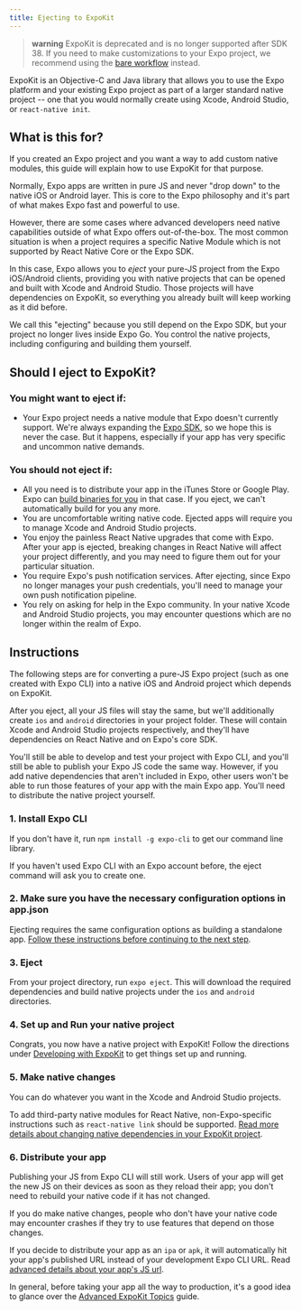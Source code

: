 ```yaml
---
title: Ejecting to ExpoKit
---
```


> **warning** ExpoKit is deprecated and is no longer supported after SDK 38. If you need to make customizations to your Expo project, we recommend using the [bare workflow](../workflow/customizing.mdx) instead.

ExpoKit is an Objective-C and Java library that allows you to use the Expo platform and your existing Expo project as part of a larger standard native project -- one that you would normally create using Xcode, Android Studio, or `react-native init`.

## What is this for?

If you created an Expo project and you want a way to add custom native modules, this guide will explain how to use ExpoKit for that purpose.

Normally, Expo apps are written in pure JS and never "drop down" to the native iOS or Android layer. This is core to the Expo philosophy and it's part of what makes Expo fast and powerful to use.

However, there are some cases where advanced developers need native capabilities outside of what Expo offers out-of-the-box. The most common situation is when a project requires a specific Native Module which is not supported by React Native Core or the Expo SDK.

In this case, Expo allows you to _eject_ your pure-JS project from the Expo iOS/Android clients, providing you with native projects that can be opened and built with Xcode and Android Studio. Those projects will have dependencies on ExpoKit, so everything you already built will keep working as it did before.

We call this "ejecting" because you still depend on the Expo SDK, but your project no longer lives inside Expo Go. You control the native projects, including configuring and building them yourself.

## Should I eject to ExpoKit?

### You might want to eject if:

- Your Expo project needs a native module that Expo doesn't currently support. We're always expanding the [Expo SDK](/versions/latest/), so we hope this is never the case. But it happens, especially if your app has very specific and uncommon native demands.

### You should not eject if:

- All you need is to distribute your app in the iTunes Store or Google Play. Expo can [build binaries for you](/archive/classic-updates/building-standalone-apps.mdx) in that case. If you eject, we can't automatically build for you any more.
- You are uncomfortable writing native code. Ejected apps will require you to manage Xcode and Android Studio projects.
- You enjoy the painless React Native upgrades that come with Expo. After your app is ejected, breaking changes in React Native will affect your project differently, and you may need to figure them out for your particular situation.
- You require Expo's push notification services. After ejecting, since Expo no longer manages your push credentials, you'll need to manage your own push notification pipeline.
- You rely on asking for help in the Expo community. In your native Xcode and Android Studio projects, you may encounter questions which are no longer within the realm of Expo.

## Instructions

The following steps are for converting a pure-JS Expo project (such as one created with Expo CLI)
into a native iOS and Android project which depends on ExpoKit.

After you eject, all your JS files will stay the same, but we'll additionally create `ios` and
`android` directories in your project folder. These will contain Xcode and Android Studio projects
respectively, and they'll have dependencies on React Native and on Expo's core SDK.

You'll still be able to develop and test your project with Expo CLI, and you'll still be able to publish
your Expo JS code the same way. However, if you add native dependencies that aren't included
in Expo, other users won't be able to run those features of your app with the main Expo app.
You'll need to distribute the native project yourself.

### 1. Install Expo CLI

If you don't have it, run `npm install -g expo-cli` to get our command line library.

If you haven't used Expo CLI with an Expo account before, the eject command will ask you to create one.

### 2. Make sure you have the necessary configuration options in app.json

Ejecting requires the same configuration options as building a standalone app. [Follow these instructions before continuing to the next step](/archive/classic-updates/building-standalone-apps#2-configure-appjson).

### 3. Eject

From your project directory, run `expo eject`. This will download the required dependencies and
build native projects under the `ios` and `android` directories.

### 4. Set up and Run your native project

Congrats, you now have a native project with ExpoKit! Follow the directions under [Developing with ExpoKit](expokit.mdx) to get things set up and running.

### 5. Make native changes

You can do whatever you want in the Xcode and Android Studio projects.

To add third-party native modules for React Native, non-Expo-specific instructions such as `react-native link` should be supported. [Read more details about changing native dependencies in your ExpoKit project](expokit.mdx#changing-native-dependencies).

### 6. Distribute your app

Publishing your JS from Expo CLI will still work. Users of your app will get the new JS on their
devices as soon as they reload their app; you don't need to rebuild your native code if it has
not changed.

If you do make native changes, people who don't have your native code may encounter crashes if
they try to use features that depend on those changes.

If you decide to distribute your app as an `ipa` or `apk`, it will automatically hit
your app's published URL instead of your development Expo CLI URL. Read [advanced details about your app's JS url](advanced-expokit-topics.mdx#configuring-the-js-url).

In general, before taking your app all the way to production, it's a good idea to glance over the [Advanced ExpoKit Topics](advanced-expokit-topics.mdx) guide.

